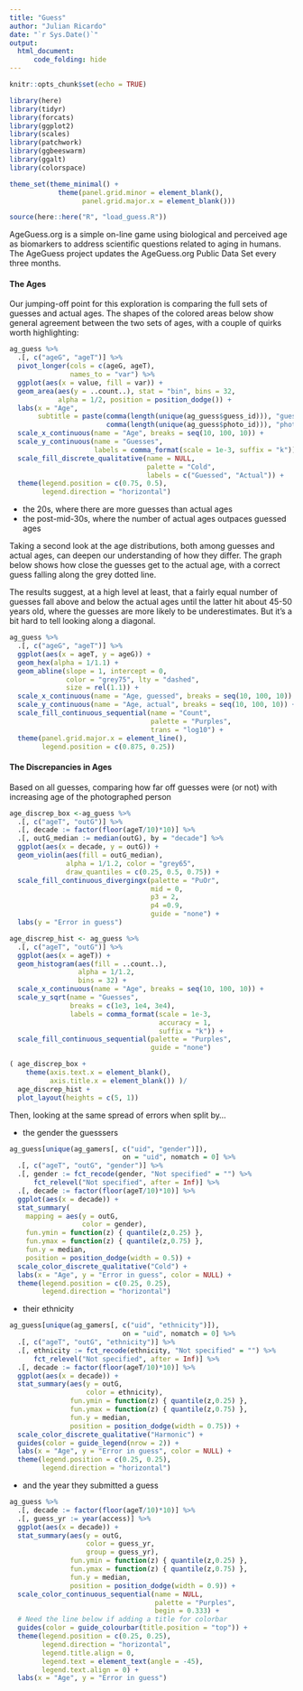 ```yaml
---
title: "Guess"
author: "Julian Ricardo"
date: "`r Sys.Date()`"
output: 
  html_document:
      code_folding: hide
---
```


```r
knitr::opts_chunk$set(echo = TRUE)

library(here)
library(tidyr)
library(forcats)
library(ggplot2)
library(scales)
library(patchwork)
library(ggbeeswarm)
library(ggalt)
library(colorspace)

theme_set(theme_minimal() +
            theme(panel.grid.minor = element_blank(),
                  panel.grid.major.x = element_blank()))

source(here::here("R", "load_guess.R"))
```

AgeGuess.org is a simple on-line game using biological and perceived age as biomarkers to address scientific questions related to aging in humans. The AgeGuess project updates the AgeGuess.org Public Data Set every three months.

#### The Ages

Our jumping-off point for this exploration is comparing the full sets of guesses and actual ages. The shapes of the colored areas below show general agreement between the two sets of ages, with a couple of quirks worth highlighting:

```r
ag_guess %>% 
  .[, c("ageG", "ageT")] %>% 
  pivot_longer(cols = c(ageG, ageT),
               names_to = "var") %>% 
  ggplot(aes(x = value, fill = var)) +
  geom_area(aes(y = ..count..), stat = "bin", bins = 32,
            alpha = 1/2, position = position_dodge()) +
  labs(x = "Age",
       subtitle = paste(comma(length(unique(ag_guess$guess_id))), "guesses for",
                        comma(length(unique(ag_guess$photo_id))), "photos")) +
  scale_x_continuous(name = "Age", breaks = seq(10, 100, 10)) +
  scale_y_continuous(name = "Guesses",
                     labels = comma_format(scale = 1e-3, suffix = "k")) +
  scale_fill_discrete_qualitative(name = NULL,
                                  palette = "Cold",
                                  labels = c("Guessed", "Actual")) +
  theme(legend.position = c(0.75, 0.5),
        legend.direction = "horizontal")
```

- the 20s, where there are more guesses than actual ages
- the post-mid-30s, where the number of actual ages outpaces guessed ages

Taking a second look at the age distributions, both among guesses and actual ages, can deepen our understanding of how they differ. The graph below shows how close the guesses get to the actual age, with a correct guess falling along the grey dotted line.

The results suggest, at a high level at least, that a fairly equal number of guesses fall above and below the actual ages until the latter hit about 45-50 years old, where the guesses are more likely to be underestimates. But it's a bit hard to tell looking along a diagonal.

```r
ag_guess %>% 
  .[, c("ageG", "ageT")] %>% 
  ggplot(aes(x = ageT, y = ageG)) +
  geom_hex(alpha = 1/1.1) +
  geom_abline(slope = 1, intercept = 0,
              color = "grey75", lty = "dashed",
              size = rel(1.1)) +
  scale_x_continuous(name = "Age, guessed", breaks = seq(10, 100, 10)) +
  scale_y_continuous(name = "Age, actual", breaks = seq(10, 100, 10)) +
  scale_fill_continuous_sequential(name = "Count",
                                   palette = "Purples",
                                   trans = "log10") +
  theme(panel.grid.major.x = element_line(),
        legend.position = c(0.875, 0.25))
```

#### The Discrepancies in Ages

Based on all guesses, comparing how far off guesses were (or not) with increasing age of the photographed person

```r
age_discrep_box <-ag_guess %>% 
  .[, c("ageT", "outG")] %>% 
  .[, decade := factor(floor(ageT/10)*10)] %>% 
  .[, outG_median := median(outG), by = "decade"] %>% 
  ggplot(aes(x = decade, y = outG)) +
  geom_violin(aes(fill = outG_median),
              alpha = 1/1.2, color = "grey65",
              draw_quantiles = c(0.25, 0.5, 0.75)) +
  scale_fill_continuous_divergingx(palette = "PuOr",
                                   mid = 0,
                                   p3 = 2,
                                   p4 =0.9,
                                   guide = "none") +
  labs(y = "Error in guess")

age_discrep_hist <- ag_guess %>% 
  .[, c("ageT", "outG")] %>% 
  ggplot(aes(x = ageT)) +
  geom_histogram(aes(fill = ..count..),
                 alpha = 1/1.2,
                 bins = 32) +
  scale_x_continuous(name = "Age", breaks = seq(10, 100, 10)) +
  scale_y_sqrt(name = "Guesses",
               breaks = c(1e3, 1e4, 3e4),
               labels = comma_format(scale = 1e-3,
                                     accuracy = 1,
                                     suffix = "k")) +
  scale_fill_continuous_sequential(palette = "Purples",
                                   guide = "none")

( age_discrep_box +
    theme(axis.text.x = element_blank(),
          axis.title.x = element_blank()) )/
  age_discrep_hist +
  plot_layout(heights = c(5, 1))
```

Then, looking at the same spread of errors when split by...

- the gender the guesssers

```r
ag_guess[unique(ag_gamers[, c("uid", "gender")]),
                            on = "uid", nomatch = 0] %>% 
  .[, c("ageT", "outG", "gender")] %>% 
  .[, gender := fct_recode(gender, "Not specified" = "") %>% 
      fct_relevel("Not specified", after = Inf)] %>% 
  .[, decade := factor(floor(ageT/10)*10)] %>% 
  ggplot(aes(x = decade)) +
  stat_summary(
    mapping = aes(y = outG, 
                  color = gender),
    fun.ymin = function(z) { quantile(z,0.25) },
    fun.ymax = function(z) { quantile(z,0.75) },
    fun.y = median,
    position = position_dodge(width = 0.5)) +
  scale_color_discrete_qualitative("Cold") +
  labs(x = "Age", y = "Error in guess", color = NULL) +
  theme(legend.position = c(0.25, 0.25),
        legend.direction = "horizontal")
```

- their ethnicity

```r
ag_guess[unique(ag_gamers[, c("uid", "ethnicity")]),
                            on = "uid", nomatch = 0] %>% 
  .[, c("ageT", "outG", "ethnicity")] %>% 
  .[, ethnicity := fct_recode(ethnicity, "Not specified" = "") %>% 
      fct_relevel("Not specified", after = Inf)] %>% 
  .[, decade := factor(floor(ageT/10)*10)] %>% 
  ggplot(aes(x = decade)) +
  stat_summary(aes(y = outG, 
                   color = ethnicity),
               fun.ymin = function(z) { quantile(z,0.25) },
               fun.ymax = function(z) { quantile(z,0.75) },
               fun.y = median,
               position = position_dodge(width = 0.75)) +
  scale_color_discrete_qualitative("Harmonic") +
  guides(color = guide_legend(nrow = 2)) +
  labs(x = "Age", y = "Error in guess", color = NULL) +
  theme(legend.position = c(0.25, 0.25),
        legend.direction = "horizontal")
```

- and the year they submitted a guess

```r
ag_guess %>% 
  .[, decade := factor(floor(ageT/10)*10)] %>% 
  .[, guess_yr := year(access)] %>% 
  ggplot(aes(x = decade)) +
  stat_summary(aes(y = outG, 
                   color = guess_yr,
                   group = guess_yr),
               fun.ymin = function(z) { quantile(z,0.25) },
               fun.ymax = function(z) { quantile(z,0.75) },
               fun.y = median,
               position = position_dodge(width = 0.9)) +
  scale_color_continuous_sequential(name = NULL,
                                    palette = "Purples",
                                    begin = 0.333) +
  # Need the line below if adding a title for colorbar
  guides(color = guide_colourbar(title.position = "top")) +
  theme(legend.position = c(0.25, 0.25),
        legend.direction = "horizontal",
        legend.title.align = 0,
        legend.text = element_text(angle = -45),
        legend.text.align = 0) +
  labs(x = "Age", y = "Error in guess")
```
